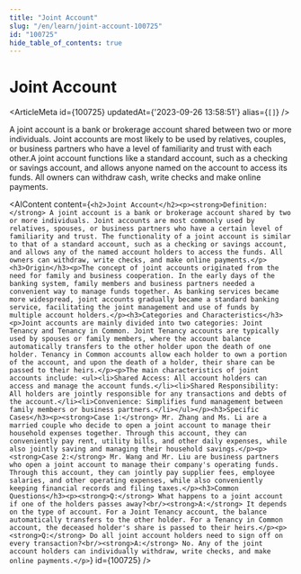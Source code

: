 ```yaml
---
title: "Joint Account"
slug: "/en/learn/joint-account-100725"
id: "100725"
hide_table_of_contents: true
---
```



# Joint Account

<ArticleMeta id={100725} updatedAt={'2023-09-26 13:58:51'} alias={`[]`} />
<div className='border-solid border-b border-t-0 my-4 border-[var(--ifm-color-gray-300)]' />

A joint account is a bank or brokerage account shared between two or more individuals. Joint accounts are most likely to be used by relatives, couples, or business partners who have a level of familiarity and trust with each other.A joint account functions like a standard account, such as a checking or savings account, and allows anyone named on the account to access its funds. All owners can withdraw cash, write checks and make online payments.

<AIContent content={`<h2>Joint Account</h2><p><strong>Definition:</strong> A joint account is a bank or brokerage account shared by two or more individuals. Joint accounts are most commonly used by relatives, spouses, or business partners who have a certain level of familiarity and trust. The functionality of a joint account is similar to that of a standard account, such as a checking or savings account, and allows any of the named account holders to access the funds. All owners can withdraw, write checks, and make online payments.</p><h3>Origin</h3><p>The concept of joint accounts originated from the need for family and business cooperation. In the early days of the banking system, family members and business partners needed a convenient way to manage funds together. As banking services became more widespread, joint accounts gradually became a standard banking service, facilitating the joint management and use of funds by multiple account holders.</p><h3>Categories and Characteristics</h3><p>Joint accounts are mainly divided into two categories: Joint Tenancy and Tenancy in Common. Joint Tenancy accounts are typically used by spouses or family members, where the account balance automatically transfers to the other holder upon the death of one holder. Tenancy in Common accounts allow each holder to own a portion of the account, and upon the death of a holder, their share can be passed to their heirs.</p><p>The main characteristics of joint accounts include: <ul><li>Shared Access: All account holders can access and manage the account funds.</li><li>Shared Responsibility: All holders are jointly responsible for any transactions and debts of the account.</li><li>Convenience: Simplifies fund management between family members or business partners.</li></ul></p><h3>Specific Cases</h3><p><strong>Case 1:</strong> Mr. Zhang and Ms. Li are a married couple who decide to open a joint account to manage their household expenses together. Through this account, they can conveniently pay rent, utility bills, and other daily expenses, while also jointly saving and managing their household savings.</p><p><strong>Case 2:</strong> Mr. Wang and Mr. Liu are business partners who open a joint account to manage their company's operating funds. Through this account, they can jointly pay supplier fees, employee salaries, and other operating expenses, while also conveniently keeping financial records and filing taxes.</p><h3>Common Questions</h3><p><strong>Q:</strong> What happens to a joint account if one of the holders passes away?<br/><strong>A:</strong> It depends on the type of account. For a Joint Tenancy account, the balance automatically transfers to the other holder. For a Tenancy in Common account, the deceased holder's share is passed to their heirs.</p><p><strong>Q:</strong> Do all joint account holders need to sign off on every transaction?<br/><strong>A:</strong> No. Any of the joint account holders can individually withdraw, write checks, and make online payments.</p>`} id={100725} />
